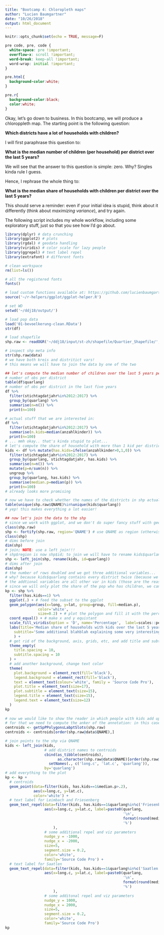 ```yaml
---
title: "Bootcamp 4: Chloropleth maps"
author: "Lucien Baumgartner"
date: "10/26/2018"
output: html_document
---
```


```r
knitr::opts_chunk$set(echo = TRUE, message=F)
```

```css
pre code, pre, code {
  white-space: pre !important;
  overflow-x: scroll !important;
  word-break: keep-all !important;
  word-wrap: initial !important;
}

pre.html{
  background-color:white;
}

pre.r{
  background-color:black;
  color:white;
}
```


Okay, let's go down to business. In this bootcamp, we will produce a chloroppleth map. The starting point is the following question:

__Which districts have a lot of households with children?__

I will first paraphrase this question to:

__What is the median number of children (per household) per district over the last 5 years?__

We will see that the answer to this question is simple: zero. Why? Singles kinda rule I guess.

Hence, I rephrase the whole thing to:

__What is the median share of households with children per district over the last 5 years?__

This should serve a reminder: even if your initial idea is stupid, think about it differently (think about *maximizing variance*), and try again.

The following script includes my whole workflow, including some exploratory stuff, just so that you see how I'd go about.

```r
library(dplyr) # data crunching
library(ggplot2) # plots
library(rgdal) # geodata handling
library(viridis) # color scale for lazy people
library(ggrepel) # text label repel
library(extrafont) # different fonts

# clean workspace
rm(list=ls())

# all the registered fonts
fonts()

# load custom functions available at: https://github.com/lucienbaumgartner/r-helpers
source('~/r-helpers/ggplot/ggplot-helper.R')

# set WD
setwd('~/ddj18/output/')

# load pop data
load('01-bevoelkerung-clean.RData')
str(df)

# load shapefile
shp.raw <- readOGR('~/ddj18/input/st-zh/shapefile/Quartier_Shapefile/', layer = 'StatistischesQuartier')

# inspect shp meta info
str(shp.raw@data)
# we have both kreis and distritict vars!
# this means we will have to join the data by one of the two

## let's compute the median number of children over the last 5 years per district
# number of obs per district
table(df$quarlang)
# number of obs per district in the last five years
df %>% 
  filter(stichtagdatjahr%in%2012:2017) %>% 
  group_by(quarlang) %>% 
  summarise(n=n()) %>% 
  print(n=100)

# actual stuff that we are interested in:
df %>% 
  filter(stichtagdatjahr%in%2012:2017) %>% 
  summarise(n.kids=median(anzahlkinder)) %>% 
  print(n=100)
# ... mmh okay.. that's kinda stupid to plot...
# let's compute the share of household with more than 1 kid per district over the last 5 years instead...
kids <- df %>% mutate(has.kids=ifelse(anzahlkinder>0,1,0)) %>% 
  filter(stichtagdatjahr%in%2012:2017) %>% 
  group_by(quarlang, stichtagdatjahr, has.kids) %>% 
  summarise(n=n()) %>%
  mutate(p=n/sum(n)) %>% 
  ungroup %>% 
  group_by(quarlang, has.kids) %>% 
  summarise(median.p=median(p)) %>% 
  print(n=100)
# already looks more promising

# now we have to check whether the names of the districts in shp actually match those in the data!!!
table(unique(shp.raw$QNAME)%in%unique(kids$quarlang))
# yep! this makes everything a lot easier!

## now let's join the data to the shp
# since we work with ggplot, and we don't do super fancy stuff with geodata, we just coerce the shp to a dataframe
class(shp.raw)
shp <- fortify(shp.raw, region='QNAME') # use QNAME as region (otherwise it will be dropped)
class(shp)
# dims before join
dim(shp)
# join; NOTE: use a left join!!!
# shp$region is now shp$id; to join we will have to rename kids$quarlang to kids$id
shp <- left_join(shp, rename(kids, id=quarlang))
# dims after join
dim(shp)
# the number of rows doubled and we got three additional variables...
# why? because kids$quarlang contains every district twice (because we grouped by quarlang AND has.kids, and the latter has 2 distinct values (0,1))
# the addtional variables are all other var in kids (those are the reason why we actually joined the data...)
# since we will only plot the share of the pop who has children, we can drop all the others and directly proceed to the plotting
kp <- shp %>% 
  filter(has.kids==1) %>% 
  ggplot(.) + # feed the subset to the ggplot
  geom_polygon(aes(x=long, y=lat, group=group, fill=median.p),
               color='white',
               size=0.2) + # plot the polygon and fill it with the percentages
  coord_equal() + # make x and y equistant
  scale_fill_viridis(option = 'D', name='Percentage',  label=scales::percent) +
  labs(title='Median share of households with kids over the last 5 years per district',
    subtitle='Some additional blahblah explaining some very interesting stuff'
    ) +
  # get rid of the background, axis, grids, etc, and add title and subtitle spacing
  theme_empty(
    title.spacing = 10,
    subtitle.spacing = 10
  ) +
  # add another background, change text color
  theme(
    plot.background = element_rect(fill='black'),
    legend.background = element_rect(fill='black'),
    text = element_text(colour='white', family = 'Source Code Pro'),
    plot.title = element_text(size=17),
    plot.subtitle = element_text(size=15),
    legend.title = element_text(size=15),
    legend.text = element_text(size=12)
  )
kp
  
# now we would like to show the reader in which people with kids add up to 20% of the district pop
# for that we need to compute the anker of the annotation: in this case the district polgyon centroids
centroids <- getSpPPolygonsLabptSlots(shp.raw)
centroids <- centroids[order(shp.raw@data$QNAME),]

# join points to the shp via QNAME
kids <- left_join(kids,
                  # add district names to centroids
                  cbind(as_tibble(centroids), 
                        as.character(shp.raw@data$QNAME)[order(shp.raw@data$QNAME)]) %>% 
                    setNames(., c('long.c', 'lat.c', 'quarlang')),
                  by='quarlang')
# add everything to the plot
kp <- kp +
  # centroids
  geom_point(data=filter(kids, has.kids==1&median.p>.2), 
             aes(x=long.c, y=lat.c),
             color='white') +
  # text label for Leimbach and Friesenberg
  geom_text_repel(data=filter(kids, has.kids==1&quarlang%in%c('Friesenberg', 'Leimbach')),
                  aes(x=long.c, y=lat.c, label=paste0(quarlang,
                                                      '\n',
                                                      format(round(median.p*100,1), digits = 1),
                                                      '%')
                      ),
                  # some additional repel and viz parameters
                  nudge_y = -1000, 
                  nudge_x = -2000, 
                  size=5, 
                  segment.size = 0.2, 
                  color='white', 
                  family='Source Code Pro') +
  # text label for Saatlen
  geom_text_repel(data=filter(kids, has.kids==1&quarlang%in%c('Saatlen')), 
                  aes(x=long.c, y=lat.c, label=paste0(quarlang,
                                                      '\n',
                                                      format(round(median.p*100,1), digits = 1),
                                                      '%')
                      ),
                  # some additonal repel and viz parameters
                  nudge_y = 1000, 
                  nudge_x = 2000, 
                  size=5, 
                  segment.size = 0.2, 
                  color='white', 
                  family='Source Code Pro')
kp
```


